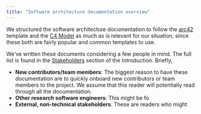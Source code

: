 ```yaml
---
title: "Software architecture documentation overview"
---
```


We structured the software architecture documentation to follow the
[arc42](https://arc42.org) template and the [C4
Model](https://c4model.com/) as much as is relevant for our situation,
since these both are fairly popular and common templates to use.

We've written these documents considering a few people in mind. The full
list is found in the [Stakeholders](introduction.qmd#stakeholders)
section of the Introduction. Briefly,

-   **New contributors/team members**: The biggest reason to have these
    documentation are to quickly onboard new contributors or team
    members to the project. We assume that this reader will potentially
    read through all the documentation.
-   **Other research software engineers**: This might be fo
-   **External, non-technical stakeholders**: These are readers who
    might

